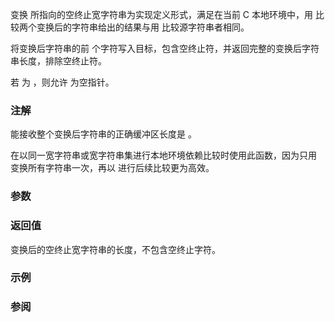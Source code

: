 {{cpp/title|wcsxfrm}}
{{cpp/string/wide/navbar}}
{{dcl begin}}
{{dcl header|cwchar}}
{{dcl|
std::size_t wcsxfrm( wchar_t* dest, const wchar_t* src, std::size_t count );
}}
{{dcl end}}

变换 {{c|src}} 所指向的空终止宽字符串为实现定义形式，满足在当前 C 本地环境中，用 {{lc|std::wcscmp}} 比较两个变换后的字符串给出的结果与用 {{lc|std::wcscoll}} 比较源字符串者相同。

将变换后字符串的前 {{c|count}} 个字符写入目标，包含空终止符，并返回完整的变换后字符串长度，排除空终止符。

若 {{c|count}} 为 {{c|0}}，则允许 {{c|dest}} 为空指针。

===注解===
能接收整个变换后字符串的正确缓冲区长度是 {{c|1 + std::wcsxfrm(nullptr, src, 0)}}。

在以同一宽字符串或宽字符串集进行本地环境依赖比较时使用此函数，因为只用 {{tt|std::wcsxfrm}} 变换所有字符串一次，再以 {{lc|std::wcscmp}} 进行后续比较更为高效。

===参数===
{{par begin}}
{{par|dest|指向要写入变换后字符串到的空终止宽字符数组首元素的指针}}
{{par|src|指向要变换的空终止宽字符串的指针}}
{{par|count|要输出的最大字符数}}
{{par end}}

===返回值===
变换后的空终止宽字符串的长度，不包含空终止字符。

===示例===
{{example
|code=
#include &lt;cwchar&gt;
#include &lt;iostream&gt;

int main()
{
    std::setlocale(LC_ALL, "sv_SE.utf8");

    std::wstring in1 = L"\u00e5r";
    std::wstring out1(1 + std::wcsxfrm(nullptr, in1.c_str(), 0), L' ');
    std::wstring in2 = L"\u00e4ngel";
    std::wstring out2(1 + std::wcsxfrm(nullptr, in2.c_str(), 0), L' ');

    std::wcsxfrm(&amp;out1[0], in1.c_str(), out1.size());
    std::wcsxfrm(&amp;out2[0], in2.c_str(), out2.size());

    std::wcout &lt;&lt; "在瑞典语本地环境中: ";
    if (out1 &lt; out2)
        std::wcout &lt;&lt; in1 &lt;&lt; " 先于 " &lt;&lt; in2 &lt;&lt; '\n';
    else
        std::wcout &lt;&lt; in2 &lt;&lt; " 先于 " &lt;&lt; in1 &lt;&lt; '\n';

    std::wcout &lt;&lt; "在字典序比较中: ";
    if (in1 &lt; in2)
        std::wcout &lt;&lt; in1 &lt;&lt; " 先于 " &lt;&lt; in2 &lt;&lt; '\n';
    else
        std::wcout &lt;&lt; in2 &lt;&lt; " 先于 " &lt;&lt; in1 &lt;&lt; '\n';

}
|output=
在瑞典语本地环境中: år 先于 ängel
在字典序比较中: ängel 先于 år
}}

===参阅===
{{dsc begin}}
{{dsc inc|cpp/string/byte/dsc strxfrm}}
{{dsc inc|cpp/locale/collate/dsc do_transform}}
{{dsc inc|cpp/string/wide/dsc wcscoll}}
{{dsc see c|c/string/wide/wcsxfrm}}
{{dsc end}}

{{langlinks|de|en|es|fr|it|ja|pt|ru}}